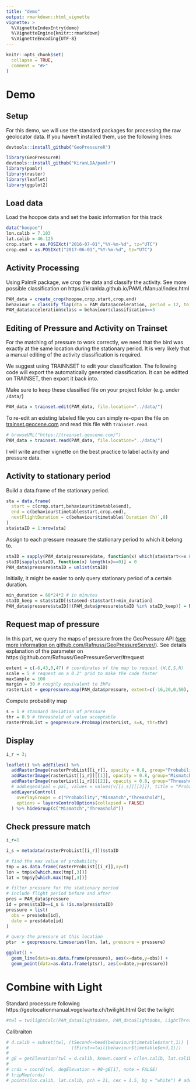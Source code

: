 ```yaml
---
title: "demo"
output: rmarkdown::html_vignette
vignette: >
  %\VignetteIndexEntry{demo}
  %\VignetteEngine{knitr::rmarkdown}
  %\VignetteEncoding{UTF-8}
---
```

```r
knitr::opts_chunk$set(
  collapse = TRUE,
  comment = "#>"
)
```

# Demo

## Setup

For this demo, we will use the standard packages for processing the raw geolocator data. If you haven't installed them, use the following lines:
```r
devtools::install_github("GeoPressureR")

```

```r
library(GeoPressureR)
devtools::install_github("KiranLDA/pamlr")
library(pamlr)
library(raster)
library(leaflet)
library(ggplot2)
```

## Load data
Load the hoopoe data and set the basic information for this track
```r
data("hoopoe")
lon.calib = 7.103	
lat.calib = 46.125
crop.start = as.POSIXct("2016-07-01","%Y-%m-%d", tz="UTC")
crop.end = as.POSIXct("2017-06-01","%Y-%m-%d", tz="UTC")
```

## Activity Processing
Using PalmR package, we crop the data  and classify the activity. See more possible classification on https://kiranlda.github.io/PAMLrManual/index.html
```r
PAM_data = create_crop(hoopoe,crop.start,crop.end)
behaviour = classify_flap(dta = PAM_data$acceleration, period = 12, to_plot=F)
PAM_data$acceleration$class = behaviour$classification==3
```

## Editing of Pressure and Activity on Trainset
For the matching of pressure to work correctly, we need that the bird was exactly at the same location during the stationary period. It is very likely that a manual editing of the activity classification is required.

We suggest using TRAINNSET to edit your classification. The following code will export the automatically generated classification. It can be editted on TRAINSET, then export it back into.

Make sure to keep these classified file on your project folder (e.g. under `/data/`)
```r
PAM_data = trainset.edit(PAM_data, file.location="../data/")
```

To re-edit an existing labeled file you can simply re-open the file on [trainset.geocene.com](https://trainset.geocene.com/) and read this file with `trainset.read`.
```r
# browseURL("https://trainset.geocene.com/")
PAM_data = trainset.read(PAM_data, file.location="../data/")
```

I will write another vignette on the best practice to label activity and pressure data. 

## Activity to stationary period
Build a data.frame of the stationary period.
```r
sta = data.frame(
  start = c(crop.start,behaviour$timetable$end),
  end = c(behaviour$timetable$start,crop.end),
  nextFlightDuration = c(behaviour$timetable$`Duration (h)`,0)
)
sta$staID = 1:nrow(sta)
```

Assign to each pressure measure the stationary period to which it belong to.
```r
staID = sapply(PAM_data$pressure$date, function(x) which(sta$start<=x & x<=sta$end))
staID[sapply(staID, function(x) length(x)==0)] = 0
PAM_data$pressure$staID = unlist(staID)
```

Initially, it might be easier to only query stationary period of a certain duration.
```r
min_duration = 60*24*2 # in minutes
staID_keep = sta$staID[(sta$end-sta$start)>min_duration]
PAM_data$pressure$staID[!(PAM_data$pressure$staID %in% staID_keep)] = NA
```

## Request map of pressure
In this part, we query the maps of pressure from the GeoPressure API ([see more information on github.com/Rafnuss/GeoPressureServer/](https://github.com/Rafnuss/GeoPressureServer/)). See details explanation of the parameter on https://github.com/Rafnuss/GeoPressureServer/#request
```r
extent = c(-6,43,0,47) # coordinates of the map to request (W,E,S,N) 
scale = 5 # request on a 0.2° grid to make the code faster
maxSample = 100
margin = 30 # roughly equivalent to 3hPa
rasterList = geopressure.map(PAM_data$pressure, extent=c(-16,20,0,50), scale=scale, maxSample=maxSample, margin=margin)
```

Compute probability map
```r
s = 1 # standard deviation of pressure
thr = 0.9 # threashold of value acceptable 
rasterProbList = geopressure.Probmap(rasterList, s=s, thr=thr)
```

## Display
```r
i_r = 3;

leaflet() %>% addTiles() %>%
  addRasterImage(rasterProbList[[i_r]], opacity = 0.8, group="Probability") %>%
  addRasterImage(rasterList[[i_r]][[1]], opacity = 0.8, group="Mismatch") %>%
  addRasterImage(rasterList[[i_r]][[2]], opacity = 0.8, group="Threashold") %>%
  # addLegend(pal = pal, values = values(v[[i_s]][[3]]), title = "Probability") %>% 
  addLayersControl(
    overlayGroups = c("Probability","Mismatch","Threashold"),
    options = layersControlOptions(collapsed = FALSE)
  ) %>% hideGroup(c("Mismatch","Threashold"))
```


## Check pressure match
```r
i_r=1

i_s = metadata(rasterProbList[[i_r]])$staID

# find the max value of probability
tmp = as.data.frame(rasterProbList[[i_r]],xy=T)
lon = tmp$x[which.max(tmp[,3])]
lat = tmp$y[which.max(tmp[,3])]

# filter pressure for the stationary period
# include flight period before and after
pres = PAM_data$pressure
id = pres$staID==i_s & !is.na(pres$staID)
pressure = list(
  obs = pres$obs[id],
  date = pres$date[id]
)

# query the pressure at this location
ptsr  = geopressure.timeseries(lon, lat, pressure = pressure)
```
```r
ggplot() +
  geom_line(data=as.data.frame(pressure), aes(x=date,y=obs)) +
  geom_point(data=as.data.frame(ptsr), aes(x=date,y=pressure))
```







# Combine with Light
Standard processure following https://geolocationmanual.vogelwarte.ch/twilight.html
Get the twilight
```r
#twl = twilightCalc(PAM_data$light$date, PAM_data$light$obs, LightThreshold = 2, ask = F)
```

Calibraiton
```r
# d.calib = subset(twl, (tSecond<=head(behaviour$timetable$start,1)) | 
#                        (tFirst>=tail(behaviour$timetable$end,1)))
# 
# gE = getElevation(twl = d.calib, known.coord = c(lon.calib, lat.calib),method = "gamma", plot = F)
# 
# crds = coord(twl, degElevation = 90-gE[1], note = FALSE)
# tripMap(crds)
# points(lon.calib, lat.calib, pch = 21, cex = 1.5, bg = "white") # adding the release location
```
